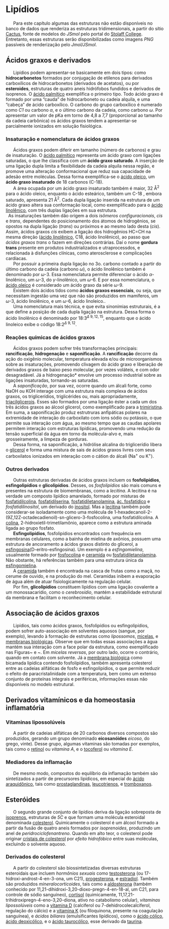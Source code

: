 <!-- Google tag (gtag.js)-->

```{=html}
<script async src="https://www.googletagmanager.com/gtag/js?id=G-S1L73VGCG5"></script>
```
```{=html}
<script>
  window.dataLayer = window.dataLayer || [];
  function gtag(){dataLayer.push(arguments);}
  gtag('js', new Date());

  gtag('config', 'G-S1L73VGCG5');
</script>
```
# Lipídios

|       Para este capítulo algumas das estruturas não estão disponíveis no banco de dados que renderiza as estruturas tridimensionais, a partir do sítio [Cactus](https://cactus.nci.nih.gov/chemical/structure){target="_blank"}, fonte de modelos do *JSmol* pelo portal do [Stolaff College](https://chemapps.stolaf.edu/jmol/jmol.php?model=water&script=Console){target="_blank"}. Entretanto, essas estruturas serão disponibilizadas como imagens *PNG* passíveis de renderização pelo *Jmol/JSmol*.

## Ácidos graxos e derivados

|       Lipídios podem apresentar-se basicamente em dois tipos: como **hidrocarbonetos**\index{hidrocarboneto} formados por conjugação de etilenos para derivados carboxílicos de hidrocarbonetos (derivados de acetatos), ou por **esteroides**\index{esteroide}, estruturas de quatro aneis hidrófobos fundidos e derivados de isoprenos. O [ácido palmítico](https://chemapps.stolaf.edu/jmol/jmol.php?model=palmitate&script=Console){target="_blank"} exemplifica o primeiro tipo. Todo ácido graxo é formado por uma "cauda" de hidrocarboneto ou cadeia alquila, e uma "cabeça" de ácido carboxílico. O carbono do grupo carboxílico é numerado como *C1* ou carbono $\alpha$, e o último carbono da cadeia, como carbono $\omega$. Por apresentar um valor de pKa em torno de 4,8 a 7,7 (proporcional ao tamanho da cadeia carbônica) os ácidos graxos tendem a apresentar-se parcialmente ionizados em solução fisiológica.

### Insaturação e nomenclatura de ácidos graxos

|       Ácidos graxos podem diferir em tamanho (número de carbonos) e grau de insaturação. O [ácido palmítico](https://chemapps.stolaf.edu/jmol/jmol.php?model=palmitate&script=Console){target="_blank"} representa um ácido graxo com ligações saturadas, o que lhe classifica com um \index{ácido graxo saturado}**ácido graxo saturado**. A inserção de uma ligação dupla limita a flexibilidade da cadeia alquila nessa região, e promove uma alteração conformacional que reduz sua capacidade de adesão entre moléculas. Dessa forma exemplifica-se o [ácido oleico](https://chemapps.stolaf.edu/jmol/jmol.php?model=oleate&script=Console){target="_blank"}, um **ácido graxo insaturado**\index{ácido graxo insaturado} de 18 carbonos (C-18).

|       A área ocupada por um ácido graxo insaturado também é maior, 32 Å$^{2}$ para o ácido oleico\index{ácido oleico}, enquanto o ácido esteárico, também um C-18 , embora saturado, apresenta 21 Å$^{2}$. Cada dupla ligação inserida na estrutura de um ácido graxo altera sua conformação local, como exemplificado para o [ácido linolênico](https://chemapps.stolaf.edu/jmol/jmol.php?model=linoleate&script=Console){target="_blank"}\index{ácido linolênico}, com três duplas ligações em sua estrutura.

|   As insaturações também dão origem a dois *isômeros configuracionais*, *cis* e *trans*\index{configuração cis e trans}, dependentes do posicionamento dos átomos de hidrogênios, se opostos na dupla ligação (*trans*) ou próximos e ao mesmo lado desta (*cis*). Assim, ácidos graxos *cis* exibem a ligação dos hidrogênios HC=CH na mesma direção ([ácido linolênico](https://chemapps.stolaf.edu/jmol/jmol.php?model=linoleate&script=Console){target="_blank"}, C18, ácido linolênico), ao passo que *ácidos graxos trans* o fazem em direções contrárias. Daí o nome **gordura trans**\index{gordura trans} presente em produtos industrializados e utraprocessdos, e relacionada à disfunções clínicas, como aterosclerose e complicações cardíacas.

|       Por possuir a primeira dupla ligação no 3o. carbono contado a partir do último carbono da cadeia (carbono $\omega$), o ácido linolênico\index{ácido $\alpha$-linolênico} também é denominado por $\omega$-3. Essa nomenclatura permite diferenciar o \index{ácido $\alpha$-linolênico}ácido $\alpha$-linolênico, um $\omega$-3, do \index{ácido $\gamma$-linolênico}$\gamma$-linolênico, um $\omega$-6. E por essa nomenclatura, o [ácido oleico](https://chemapps.stolaf.edu/jmol/jmol.php?model=oleate&script=Console){target="_blank"} é considerado um ácido graxo da série $\omega$-9.

|       Existem dois ácidos tidos como **ácidos graxos essenciais**\index{ácido graxo essencial}, ou seja, que necessitam ingestão uma vez que não são produzidos em mamíferos, um $\omega$-3, ácido linolênico, e um $\omega$-6, ácido linoleico.\index{série ômega}.

|       Uma nomenclatura mais técnica, e que evita sinonímias estruturais, é a que define a posição de cada dupla ligação na estrutura. Dessa forma o ácido linolênico é denominado por 18:3$^{\Delta~ 9,12,15}$, enquanto que o ácido linoleico exibe o código 18:2$^{\Delta~ 9,12}$.

### Reações químicas de ácidos graxos

|       Ácidos graxos podem sofrer três transformações principais: **rancificação**\index{rancificação}, **hidrogenação**\index{hidrogenação} e **saponificação**\index{saponificação}. A **rancificação** decorre da ação do oxigênio molecular, temperatura elevada e/ou de microorganismos sobre as insaturações, promovendo clivagem do ácido graxo e liberação de derivados graxos de baixo peso molecular, por vezes voláteis, e com odor desagradável. Já a hidrogenação\* envolve um processo industrial sobre as ligações insaturadas, tornando-as saturadas.

|       A *saponificação*, por sua vez, ocorre quando um álcali forte, como NaOH ou KOH interage com uma estrutura mais complexa de ácidos graxos, os triglicerídios, triglicérides ou, mais apropriadamente, \index{triacilglicerol}[triacilglicerois](https://chemapps.stolaf.edu/jmol/jmol.php?model=triglyceride&script=Console){target="_blank"}. Esses são formados por uma ligação éster a cada um dos três ácidos graxos ao álcool glicerol, como exemplificado para a [trimiristina](./figuras/trimiristina.png){target="_blank"}. Em suma, a saponificação produz estrutruras anfipáticas polares na extremidade de interação do carboxilato com íons sódio ou potássio, o que permite sua interação com água, ao mesmo tempo que as caudas apolares permitem interação com estruturas lipídicas, promovendo uma redução da tensão superficial da água em torno da molécula-alvo e, mais grosseiramente, a limpeza de gorduras.

|       Dessa forma, na saponificação, a hidrólise alcalina do triglicerídio libera o [glicerol](https://chemapps.stolaf.edu/jmol/jmol.php?model=glycerol&script=Console){target="_blank"} e forma uma mistura de sais de ácidos graxos livres com seus carboxilatos ionizados em interação com o cátion do álcali (Na$^{+}$ ou K$^{+}$).

### Outros derivados

|       Outras estruturas derivadas de ácidos graxos incluem os **fosfolipídios**\index{fosfolipídios}, **esfingolipídios**\index{esfingolipídios} e **glicolipídios**\index{glicolipídios}. Desses, os *fosfolipídios* são mais comuns e presentes na estrutura de biomembranas\index{biomembranas}, como a *lecitina*. A lecitina é na verdade um composto lipídico amarelado, formado por misturas de [fosfatidilcolina](https://chemapps.stolaf.edu/jmol/jmol.php?model=phosphatidylcholine&script=Console){target="_blank"}, [fosfatidilserina](https://chemapps.stolaf.edu/jmol/jmol.php?model=phosphatidylserine&script=Console){target="_blank"}, [fosfatidiletanolamina](https://chemapps.stolaf.edu/jmol/jmol.php?model=phosphatidylethanolamine&script=Console){target="_blank"}, [ác. fosfatídico](https://chemapps.stolaf.edu/jmol/jmol.php?model=phosphatidate&script=Console){target="_blank"} e *fosfatidilinositol*, um derivado do [inositol](https://chemapps.stolaf.edu/jmol/jmol.php?model=inositol&script=Console){target="_blank"}. Mas a [lecitina](./figuras/lecitina.png){target="_blank"} também pode considerar-se isoladamente como uma molécula de 1-hexadecanoil-2-(9Z,12Z-octadecadienoil)-sn-glicero-3-fosfocolina, uma fosfatidilcolina\index{fosfatidilcolina}. A [colina](https://chemapps.stolaf.edu/jmol/jmol.php?model=choline&script=Console){target="_blank"}, 2-hidroxietil-trimetilamônio, aparece como a estrutura aminada ligada ao grupo fosfato.

|       **Esfingolipídios**, fosfolipídios encontrados com frequência em membranas celulares, como a bainha de mielina de axônios, possuem uma estrutura de ancoramento a ácidos graxos distinto do glicerol, a [esfingosina](https://chemapps.stolaf.edu/jmol/jmol.php?model=sphingosine&script=Console){target="_blank"}(D-eritro-esfingosina). Um exemplo é a *esfingomielina*, usualmente formado por [fosfocolina](https://chemapps.stolaf.edu/jmol/jmol.php?model=%20phosphocholine&script=Console){target="_blank"} e [ceramida](https://chemapps.stolaf.edu/jmol/jmol.php?model=%20ceramide&script=Console){target="_blank"} ou [fosfatidiletanolamina](https://chemapps.stolaf.edu/jmol/jmol.php?model=phosphatidylethanolamine&script=Console){target="_blank"}. Não obstante, há referências também para uma estrutura única da [esfingomielina](./figuras/esfingomielina.png){target="_blank"}\index{esfingomielina}.
|       A [ceramida](https://chemapps.stolaf.edu/jmol/jmol.php?model=%20ceramide&script=Console){target="_blank"} também é encontrada na casca de frutas como a maçã, no cerume de ouvido, e na produção do mel. Ceramidas inibem a evaporação de água além de atuar fisiologicamente na regulação celular.
|       Por fim, **glicolipídios** constituem lipídios com uma ligação covalente a um monossacarídio, como o *cerebrosídio*, mantém a estabilidade estrutural da membrana e facilitam o reconhecimento celular.

## Associação de ácidos graxos

|       Lipídios, tais como ácidos graxos, fosfolipídios ou esfingolipídios, podem sofrer auto-associação em solventes aquosos (sangue, por exemplo), levando à formação de estruturas como *lipossomos*\index{lipossomo}, [micelas](./figuras/micela.png){target="_blank"}\index{micela}, e [membranas biológicas](./figuras/membrana.png){target="_blank"}\index{biomembrana}. Observe que em todas essas associações a água mantém sua interação com a face polar da estrutura, como exemplificado nas Figuras\~\ref{micela2} e \~\ref{membr}. Em *micelas reversas*\index{micelas reversas}, por outro lado, ocorre o contrário, quando em contato com solvente. Já a [membrana biológica](./figuras/membrana.png){target="_blank"} como bicamada lipídica contendo fosfolipídios, também apresenta colesterol entre as cadeias alifáticas de fosfo e esfingolipídios, o que permite reduzir o efeito de paracristalinidade com a temperatura, bem como um extenso conjunto de proteínas integrais e periféricas, informações essas não disponíveis no modelo estrutural.

## Derivados vitamínicos e da homeostasia inflamatória

### Vitaminas lipossolúveis

|       A partir de cadeias alifáticas de 20 carbonos diversos compostos são produzidos, gerando um grupo denominado **eicosanóides**\index{eicosanoide} *eicoso*, do grego, vinte). Desse grupo, algumas vitaminas são tomadas por exemplos, tais como o [retinol](https://chemapps.stolaf.edu/jmol/jmol.php?model=retinol&script=Console){target="_blank"} ou *vitamina A*\index{vitamina A}, e o [tocoferol](https://chemapps.stolaf.edu/jmol/jmol.php?model=tocopherol&script=Console){target="_blank"} ou *vitamina E*\index{vitamina E}.

### Mediadores da inflamação

|       De mesmo modo, compostos do equilíbrio da inflamação também são sintetizados a partir de precursores lipídicos, em especial do [ácido araquidônico](https://chemapps.stolaf.edu/jmol/jmol.php?model=arachidonate&script=Console){target="_blank"}\index{ác. araquidônico}, tais como [prostaglandinas](https://chemapps.stolaf.edu/jmol/jmol.php?model=prostaglandin&script=Console){target="_blank"}\index{prostaglandina}, [leucotrienos](./figuras/leucotrienoB4.png){target="_blank"}\index{leucotrieno}, e [tromboxanos](./figuras/tromboxano.png){target="_blank"}\index{tromboxano}.

## Esteróides

|       O segundo grande conjunto de lipídios deriva da ligação sobreposta de [isoprenos](https://chemapps.stolaf.edu/jmol/jmol.php?model=isoprene&script=Console){target="_blank"}\index{isopreno}, estruturas de *5C* e que formam uma molécula esteroidal denominada [colesterol](https://chemapps.stolaf.edu/jmol/jmol.php?model=cholesterol&script=Console){target="_blank"}\index{colesterol}. Quimicamente o colesterol é um álcool formado a partir da fusão de quatro aneis formados por *isoprenoides*, produzindo um anel de *peridrociclofenantreno*\index{peridrociclofenantreno}. Quando em alto teor, o colesterol pode originar [cristais de colesterol](./figuras/colesterol-cristal.png){target="_blank"}\index{cristal de colesterol} por *efeito hidrofóbico* entre suas moléculas, excluindo o solvente aquoso.

### Derivados do colesterol

|       A partir do colesterol são biossintetizadas diversas estruturas esteroidais que incluem *hormônios sexuais* como [testosterona](https://chemapps.stolaf.edu/jmol/jmol.php?model=testosterone&script=Console){target="_blank"}\index{testosterona} (ou 17-hidroxi-androst-4-en-3-ona, um C21), [progesterona](https://chemapps.stolaf.edu/jmol/jmol.php?model=progesterone&script=Console){target="_blank"}\index{progesterona}, e [estradiol](https://chemapps.stolaf.edu/jmol/jmol.php?model=estradiol&script=Console){target="_blank"}\index{estradiol}. Também são produzidos *mineralocorticoides*, tais como a [aldosterona](https://chemapps.stolaf.edu/jmol/jmol.php?model=aldosterone&script=Console){target="_blank"}\index{aldosterona} (também conhecido por 11,21-dihidroxi-3,20-dioxo-pregn-4-en-18-al, um C21, para controle de sódio sanguíneo), [cortisol](https://chemapps.stolaf.edu/jmol/jmol.php?model=cortisol&script=Console){target="_blank"}\index{cortisol} (quimicamente, 11,17,21-trihidroxipregn-4-eno-3,20-diona, ativo no catabolismo celular), *vitaminas lipossolúveis* como a [vitamina D](https://chemapps.stolaf.edu/jmol/jmol.php?model=calciferol&script=Console){target="_blank"}\index{vitamina D} (calciferol ou 7-dehidrocolecalciferol, regulação do cálcio) e a [vitamina K](https://chemapps.stolaf.edu/jmol/jmol.php?model=phylloquinone&script=Console){target="_blank"}\index{vitamina K} (ou filoquinona, presente na coagulação sanguínea), e *ácidos biliares* (emulsificantes lipídicos), como o [ácido cólico](https://chemapps.stolaf.edu/jmol/jmol.php?model=cholate&script=Console){target="_blank"}\index{ác. cólico}, [ácido deoxicólico](https://chemapps.stolaf.edu/jmol/jmol.php?model=deoxycholate&script=Console){target="_blank"}\index{ác. deoxicólico}, e o [ácido taurocólico](https://chemapps.stolaf.edu/jmol/jmol.php?model=taurocholate&script=Console){target="_blank"}\index{ác. taurocólico}, esse derivado da [taurina](https://chemapps.stolaf.edu/jmol/jmol.php?model=taurine&script=Console){target="_blank"}\index{taurina}.
